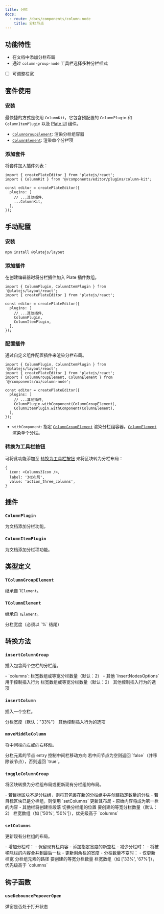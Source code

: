 ```yaml
---
title: 分栏
docs:
  - route: /docs/components/column-node
    title: 分栏节点
---
```


<ComponentPreview name="column-demo" />

<PackageInfo>

## 功能特性

- 在文档中添加分栏布局
- 通过 `column-group-node` 工具栏选择多种分栏样式
- [ ] 可调整栏宽

</PackageInfo>

## 套件使用

<Steps>

### 安装

最快捷的方式是使用 `ColumnKit`，它包含预配置的 `ColumnPlugin` 和 `ColumnItemPlugin` 以及 [Plate UI](/docs/installation/plate-ui) 组件。

<ComponentSource name="column-kit" />

- [`ColumnGroupElement`](/docs/components/column-node): 渲染分栏组容器
- [`ColumnElement`](/docs/components/column-node): 渲染单个分栏项

### 添加套件

将套件加入插件列表：

```tsx
import { createPlateEditor } from 'platejs/react';
import { ColumnKit } from '@/components/editor/plugins/column-kit';

const editor = createPlateEditor({
  plugins: [
    // ...其他插件,
    ...ColumnKit,
  ],
});
```

</Steps>

## 手动配置

<Steps>

### 安装

```bash
npm install @platejs/layout
```

### 添加插件

在创建编辑器时将分栏插件加入 Plate 插件数组。

```tsx
import { ColumnPlugin, ColumnItemPlugin } from '@platejs/layout/react';
import { createPlateEditor } from 'platejs/react';

const editor = createPlateEditor({
  plugins: [
    // ...其他插件,
    ColumnPlugin,
    ColumnItemPlugin,
  ],
});
```

### 配置插件

通过自定义组件配置插件来渲染分栏布局。

```tsx
import { ColumnPlugin, ColumnItemPlugin } from '@platejs/layout/react';
import { createPlateEditor } from 'platejs/react';
import { ColumnGroupElement, ColumnElement } from '@/components/ui/column-node';

const editor = createPlateEditor({
  plugins: [
    // ...其他插件,
    ColumnPlugin.withComponent(ColumnGroupElement),
    ColumnItemPlugin.withComponent(ColumnElement),
  ],
});
```

- `withComponent`: 指定 [`ColumnGroupElement`](/docs/components/column-node) 渲染分栏组容器，[`ColumnElement`](/docs/components/column-node) 渲染单个分栏。

### 转换为工具栏按钮

可将此功能添加至 [转换为工具栏按钮](/docs/toolbar#turn-into-toolbar-button) 来将区块转为分栏布局：

```tsx
{
  icon: <Columns3Icon />,
  label: '3栏布局',
  value: 'action_three_columns',
}
```

</Steps>

## 插件

### `ColumnPlugin`

为文档添加分栏功能。

### `ColumnItemPlugin`

为文档添加分栏项功能。

## 类型定义

### `TColumnGroupElement`

继承自 `TElement`。

### `TColumnElement`

继承自 `TElement`。

<API name="TColumnElement">
<APIAttributes>
  <APIItem name="width" type="string" optional>
    分栏宽度（必须以 `%` 结尾）
  </APIItem>
</APIAttributes>
</API>

## 转换方法

### `insertColumnGroup`

插入包含两个空栏的分栏组。

<API name="insertColumnGroup">
<APIOptions type="InsertNodesOptions & { columns?: number[] | number }">
    - `columns`: 栏宽数组或等宽分栏数量（默认：2）
    - 其他 `InsertNodesOptions` 用于控制插入行为
  <APIItem name="columns" type="number[] | number" optional>
    栏宽数组或等宽分栏数量（默认：2）
  </APIItem>
  <APIItem name="...InsertNodesOptions" type="InsertNodesOptions">
    其他控制插入行为的选项
  </APIItem>
</APIOptions>
</API>

### `insertColumn`

插入一个空栏。

<API name="insertColumn">
<APIOptions type="InsertNodesOptions & { width?: string }">
  <APIItem name="width" type="string" optional>
    分栏宽度（默认："33%"）
  </APIItem>
  <APIItem name="...InsertNodesOptions" type="InsertNodesOptions">
    其他控制插入行为的选项
  </APIItem>
</APIOptions>
</API>

### `moveMiddleColumn`

将中间栏向左或向右移动。

<API name="moveMiddleColumn">
<APIParameters>
  <APIItem name="nodeEntry" type="NodeEntry">
    分栏元素的节点 entry
  </APIItem>
  <APIItem name="options" type="{ direction: 'left' | 'right' }">
    控制中间栏移动方向
  </APIItem>
</APIParameters>

<APIReturns type="boolean">
  若中间节点为空则返回 `false`（并移除该节点），否则返回 `true`。
</APIReturns>
</API>

### `toggleColumnGroup`

将区块转换为分栏组布局或更新现有分栏组的布局。

<API name="toggleColumnGroup">
- 若目标区块不是分栏组，则将其包裹在新的分栏组中并创建指定数量的分栏
- 若目标区块已是分栏组，则使用 `setColumns` 更新其布局
- 原始内容将成为第一栏的内容
- 其他栏将创建空段落
<APIOptions type="object">
  <APIItem name="at" type="Location" optional>
    切换分栏组的位置
  </APIItem>
  <APIItem name="columns" type="number" optional>
    要创建的等宽分栏数量（默认：2）
  </APIItem>
  <APIItem name="widths" type="string[]" optional>
    栏宽数组（如 ['50%', '50%']），优先级高于 `columns`
  </APIItem>
</APIOptions>
</API>

### `setColumns`

更新现有分栏组的布局。

<API name="setColumns">
- 增加分栏时：
  - 保留现有栏内容
  - 添加指定宽度的新空栏
- 减少分栏时：
  - 将被移除栏的内容合并到最后一栏
  - 更新剩余栏的宽度
- 分栏数量不变时：
  - 仅更新栏宽
<APIOptions type="object">
  <APIItem name="at" type="Path">
    分栏组元素的路径
  </APIItem>
  <APIItem name="columns" type="number" optional>
    要创建的等宽分栏数量
  </APIItem>
  <APIItem name="widths" type="string[]" optional>
    栏宽数组（如 ['33%', '67%']），优先级高于 `columns`
  </APIItem>
</APIOptions>
</API>

## 钩子函数

### `useDebouncePopoverOpen`

<API name="useDebouncePopoverOpen">
<APIReturns type="boolean">
  弹窗是否处于打开状态
</APIReturns>
</API>